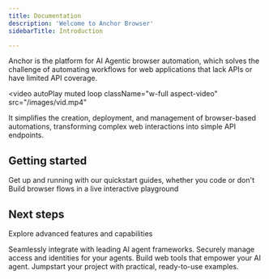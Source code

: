```yaml
---
title: Documentation
description: 'Welcome to Anchor Browser'
sidebarTitle: Introduction

---
```


Anchor is the platform for AI Agentic browser automation, which solves the challenge of automating workflows for web applications that lack APIs or have limited API coverage.

<video
  autoPlay
  muted
  loop
  className="w-full aspect-video"
  src="/images/vid.mp4"
></video>

It simplifies the creation, deployment, and management of browser-based automations, transforming complex web interactions into simple API endpoints.

## Getting started

<CardGroup cols={2}>
  <Card
    title="Quick start"
    icon="rocket"
    href="/quickstart/use-via-sdk"
  >
    Get up and running with our quickstart guides, whether you code or don't
  </Card>
  <Card
    title="Live playground"
    icon="window-restore"
    href="https://app.anchorbrowser.io/playground"
  >
    Build browser flows in a live interactive playground
  </Card>
</CardGroup>

## Next steps

Explore advanced features and capabilities

<CardGroup cols={2}>
  <Card
    title="Connect to AI Agent Frameworks"
    icon="palette"
    href="/agent-frameworks/connect-to-agent-frameworks"
  >
    Seamlessly integrate with leading AI agent frameworks.
  </Card>
  <Card
    title="Authentication and Identities"
    icon="fingerprint"
    href="/essentials/authentication-and-identity"
  >
    Securely manage access and identities for your agents.
  </Card>
  <Card
    title="Build Tools"
    icon="screwdriver-wrench"
    href="/essentials/tool-building"
  >
    Build web tools that empower your AI agent.
  </Card>
  <Card
    title="Example Use-Cases"
    icon="lightbulb"
    href="/examples"
  >
    Jumpstart your project with practical, ready-to-use examples.
  </Card>
</CardGroup>
